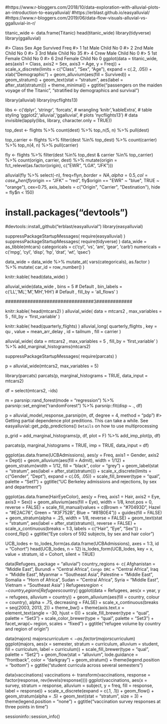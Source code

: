
#https://www.r-bloggers.com/2018/10/data-exploration-with-alluvial-plots-an-introduction-to-easyalluvial/
#https://erblast.github.io/easyalluvial/
#https://www.r-bloggers.com/2019/06/data-flow-visuals-alluvial-vs-ggalluvial-in-r/


titanic_wide <- data.frame(Titanic)
head(titanic_wide)
library(tidyverse)
library(ggalluvial)

#>   Class    Sex   Age Survived Freq
#> 1   1st   Male Child       No    0
#> 2   2nd   Male Child       No    0
#> 3   3rd   Male Child       No   35
#> 4  Crew   Male Child       No    0
#> 5   1st Female Child       No    0
#> 6   2nd Female Child       No    0
ggplot(data = titanic_wide,
       aes(axis1 = Class, axis2 = Sex, axis3 = Age,
           y = Freq)) +
  scale_x_discrete(limits = c("Class", "Sex", "Age"), expand = c(.2, .05)) +
  xlab("Demographic") +
  geom_alluvium(aes(fill = Survived)) +
  geom_stratum() +
  geom_text(stat = "stratum", aes(label = after_stat(stratum))) +
  theme_minimal() +
  ggtitle("passengers on the maiden voyage of the Titanic",
          "stratified by demographics and survival")



library(alluvial)
library(nycflights13)

libs <- c('dplyr', 'stringr', 'forcats',     # wrangling
          'knitr','kableExtra',               # table styling
          'ggplot2','alluvial','ggalluvial',  # plots
          'nycflights13')                     # data
invisible(lapply(libs, library, character.only = TRUE))





top_dest <- flights %>%
  count(dest) %>%
  top_n(5, n) %>%
  pull(dest)

top_carrier <- flights %>%
  filter(dest %in% top_dest) %>%
  count(carrier) %>%
  top_n(4, n) %>%
  pull(carrier)

fly <- flights %>%
  filter(dest %in% top_dest & carrier %in% top_carrier) %>%
  count(origin, carrier, dest) %>%
  mutate(origin = fct_relevel(as.factor(origin), c("EWR", "LGA", "JFK")))

alluvial(fly %>% select(-n),
         freq=fly$n, border=NA, alpha = 0.5,
         col=case_when(fly$origin == "JFK" ~ "red",
                       fly$origin == "EWR" ~ "blue",
                       TRUE ~ "orange"),
         cex=0.75,
         axis_labels = c("Origin", "Carrier", "Destination"),
         hide = fly$n < 150)


# install.packages("devtools")
#devtools::install_github("erblast/easyalluvial")
library(easyalluvial)

suppressPackageStartupMessages( require(easyalluvial) )
suppressPackageStartupMessages( require(tidyverse) )
data_wide = as_tibble(mtcars)
categoricals = c('cyl', 'vs', 'am', 'gear', 'carb')
numericals = c('mpg', 'cyl', 'disp', 'hp', 'drat', 'wt', 'qsec')

data_wide = data_wide %>%
  mutate_at( vars(categoricals), as.factor ) %>%
  mutate( car_id = row_number() )

knitr::kable( head(data_wide) )

alluvial_wide(data_wide
              , bins = 5 # Default
              , bin_labels = c('LL','ML','M','MH','HH') # Default
              , fill_by = 'all_flows'
)

################################3#############

knitr::kable( head(mtcars2) )
alluvial_wide( data = mtcars2
               , max_variables = 5
               , fill_by = 'first_variable' )

knitr::kable( head(quarterly_flights) )
alluvial_long( quarterly_flights
               , key = qu
               , value = mean_arr_delay
               , id = tailnum
               , fill = carrier )

alluvial_wide( data = mtcars2
               , max_variables = 5
               , fill_by = 'first_variable' ) %>%
  add_marginal_histograms(mtcars2)

suppressPackageStartupMessages( require(parcats) )

p = alluvial_wide(mtcars2, max_variables = 5)


library(parcats)
parcats(p, marginal_histograms = TRUE, data_input = mtcars2)


df = select(mtcars2, -ids)

m = parsnip::rand_forest(mode = "regression") %>%
  parsnip::set_engine("randomForest") %>%
  parsnip::fit(disp ~ ., df)

p = alluvial_model_response_parsnip(m, df, degree = 4, method = "pdp")
#> Getting partial dependence plot preditions. This can take a while. See easyalluvial::get_pdp_predictions() `Details` on how to use multiprocessing

p_grid = add_marginal_histograms(p, df, plot = F) %>%
  add_imp_plot(p, df)


parcats(p, marginal_histograms = TRUE, imp = TRUE, data_input = df)



ggplot(as.data.frame(UCBAdmissions),
       aes(y = Freq, axis1 = Gender, axis2 = Dept)) +
  geom_alluvium(aes(fill = Admit), width = 1/12) +
  geom_stratum(width = 1/12, fill = "black", color = "grey") +
  geom_label(stat = "stratum", aes(label = after_stat(stratum))) +
  scale_x_discrete(limits = c("Gender", "Dept"), expand = c(.05, .05)) +
  scale_fill_brewer(type = "qual", palette = "Set1") +
  ggtitle("UC Berkeley admissions and rejections, by sex and department")


ggplot(as.data.frame(HairEyeColor),
       aes(y = Freq,
           axis1 = Hair, axis2 = Eye, axis3 = Sex)) +
  geom_alluvium(aes(fill = Eye),
                width = 1/8, knot.pos = 0, reverse = FALSE) +
  scale_fill_manual(values = c(Brown = "#70493D", Hazel = "#E2AC76",
                               Green = "#3F752B", Blue = "#81B0E4")) +
  guides(fill = FALSE) +
  geom_stratum(alpha = .25, width = 1/8, reverse = FALSE) +
  geom_text(stat = "stratum", aes(label = after_stat(stratum)),
            reverse = FALSE) +
  scale_x_continuous(breaks = 1:3, labels = c("Hair", "Eye", "Sex")) +
  coord_flip() +
  ggtitle("Eye colors of 592 subjects, by sex and hair color")


UCB_lodes <- to_lodes_form(as.data.frame(UCBAdmissions),
                           axes = 1:3,
                           id = "Cohort")
head(UCB_lodes, n = 12)
is_lodes_form(UCB_lodes, key = x, value = stratum, id = Cohort, silent = TRUE)


data(Refugees, package = "alluvial")
country_regions <- c(
  Afghanistan = "Middle East",
  Burundi = "Central Africa",
  `Congo DRC` = "Central Africa",
  Iraq = "Middle East",
  Myanmar = "Southeast Asia",
  Palestine = "Middle East",
  Somalia = "Horn of Africa",
  Sudan = "Central Africa",
  Syria = "Middle East",
  Vietnam = "Southeast Asia"
)
Refugees$region <- country_regions[Refugees$country]
ggplot(data = Refugees,
       aes(x = year, y = refugees, alluvium = country)) +
  geom_alluvium(aes(fill = country, colour = country),
                alpha = .75, decreasing = FALSE) +
  scale_x_continuous(breaks = seq(2003, 2013, 2)) +
  theme_bw() +
  theme(axis.text.x = element_text(angle = -30, hjust = 0)) +
  scale_fill_brewer(type = "qual", palette = "Set3") +
  scale_color_brewer(type = "qual", palette = "Set3") +
  facet_wrap(~ region, scales = "fixed") +
  ggtitle("refugee volume by country and region of origin")




data(majors)
majors$curriculum <- as.factor(majors$curriculum)
ggplot(majors,
       aes(x = semester, stratum = curriculum, alluvium = student,
           fill = curriculum, label = curriculum)) +
  scale_fill_brewer(type = "qual", palette = "Set2") +
  geom_flow(stat = "alluvium", lode.guidance = "frontback",
            color = "darkgray") +
  geom_stratum() +
  theme(legend.position = "bottom") +
  ggtitle("student curricula across several semesters")



data(vaccinations)
vaccinations <- transform(vaccinations,
                          response = factor(response, rev(levels(response))))
ggplot(vaccinations,
       aes(x = survey, stratum = response, alluvium = subject,
           y = freq,
           fill = response, label = response)) +
  scale_x_discrete(expand = c(.1, .1)) +
  geom_flow() +
  geom_stratum(alpha = .5) +
  geom_text(stat = "stratum", size = 3) +
  theme(legend.position = "none") +
  ggtitle("vaccination survey responses at three points in time")


sessioninfo::session_info()
